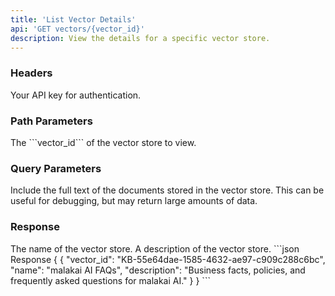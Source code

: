 ```yaml
---
title: 'List Vector Details'
api: 'GET vectors/{vector_id}'
description: View the details for a specific vector store.
---
```


### Headers

<ParamField header="authorization" type="string" required={true}>
    Your API key for authentication.
</ParamField>

### Path Parameters

<ParamField header="vector_id" type="string" required={true}>
    The ```vector_id``` of the vector store to view.
</ParamField>

### Query Parameters

<ParamField header="include_text" type="boolean" default="false">
    Include the full text of the documents stored in the vector store. This can be useful for debugging, but may return large amounts of data.
</ParamField>

### Response

<ResponseField name="name" type="string">
   The name of the vector store.
</ResponseField>

<ResponseField name="description" type="string">
    A description of the vector store.
</ResponseField>

<ResponseExample>
```json Response
{
    {
        "vector_id": "KB-55e64dae-1585-4632-ae97-c909c288c6bc",
        "name": "malakai AI FAQs",
        "description": "Business facts, policies, and frequently asked questions for malakai AI."
    }
}
```
</ResponseExample>